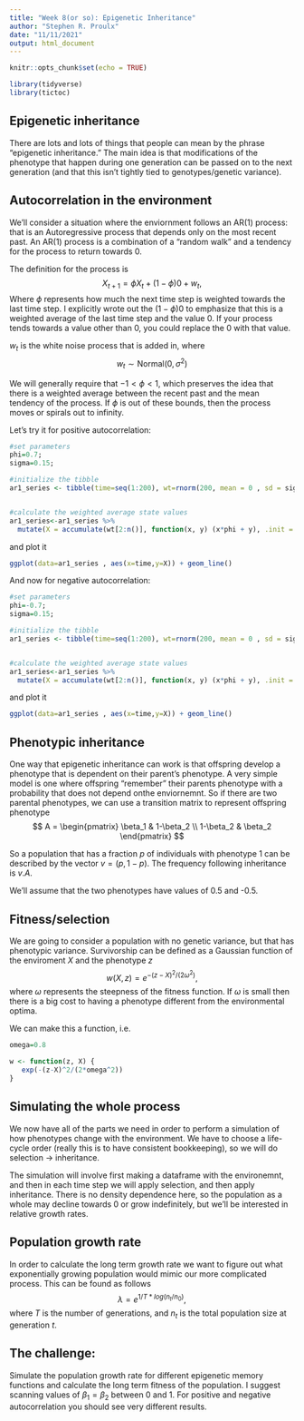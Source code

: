 ```yaml
---
title: "Week 8(or so): Epigenetic Inheritance"
author: "Stephen R. Proulx"
date: "11/11/2021"
output: html_document
---
```


```r
knitr::opts_chunk$set(echo = TRUE)

library(tidyverse)
library(tictoc)
```

## Epigenetic inheritance

There are lots and lots of things that people can mean by the phrase "epigenetic inheritance." The main idea is that modifications of the phenotype that happen during one generation can be passed on to the next generation (and that this isn't tightly tied to genotypes/genetic variance). 

## Autocorrelation in the environment
We'll consider a situation where the enviornment follows an AR(1) process: that is an Autoregressive process that depends only on the most recent past. An AR(1) process is a combination of a "random walk" and a tendency for the process to return towards 0. 

The definition for the process is 
$$
X_{t+1} = \phi X_t + (1-\phi) 0 + w_t,
$$
Where $\phi$ represents how much the next time step is weighted towards the last time step. I explicitly wrote out the $(1-\phi) 0$ to emphasize that this is a weighted average of the last time step and the value 0. If your process tends towards a value other than 0, you could replace the 0 with that value. 

$w_t$ is the white noise process that is added in, where
$$
w_t \sim \mathrm{Normal}(0,\sigma^2)
$$

We will generally require that $-1<\phi<1$, which preserves the idea that there is a weighted average between the recent past and the mean tendency of the process. If $\phi$ is out of these bounds, then the process moves or spirals out to infinity. 


Let's try it for positive autocorrelation:
```r
#set parameters
phi=0.7;
sigma=0.15;

#initialize the tibble
ar1_series <- tibble(time=seq(1:200), wt=rnorm(200, mean = 0 , sd = sigma))


#calculate the weighted average state values
ar1_series<-ar1_series %>% 
  mutate(X = accumulate(wt[2:n()], function(x, y) (x*phi + y), .init = 0))
```

and plot it
```r
ggplot(data=ar1_series , aes(x=time,y=X)) + geom_line()
```


And now for negative autocorrelation:
```r
#set parameters
phi=-0.7;
sigma=0.15;

#initialize the tibble
ar1_series <- tibble(time=seq(1:200), wt=rnorm(200, mean = 0 , sd = sigma))


#calculate the weighted average state values
ar1_series<-ar1_series %>% 
  mutate(X = accumulate(wt[2:n()], function(x, y) (x*phi + y), .init = 0))
```

and plot it
```r
ggplot(data=ar1_series , aes(x=time,y=X)) + geom_line()
```

## Phenotypic inheritance
One way that epigenetic inheritance can work is that offspring develop a phenotype that is dependent on their parent's phenotype. A very simple model is one where offspring "remember" their parents phenotype with a probability that does not depend onthe enviornemnt. So if there are two parental phenotypes, we can use a transition matrix to represent offspring phenotype
$$
A = \begin{pmatrix}
\beta_1 & 1-\beta_2 \\
1-\beta_2 & \beta_2
\end{pmatrix}
$$

So a population that has a fraction  $p$ of individuals with phenotype 1 can be described by the vector $v=( p, 1-p)$. The frequency following inheritance is $v.A$. 

We'll assume that the two phenotypes have values of 0.5 and -0.5.


## Fitness/selection
We are going to consider a population with no genetic variance, but that has phenotypic variance. Survivorship can be defined as a Gaussian function of the enviroment $X$ and the phenotype $z$
$$
w(X,z) = e^{-(z-X)^2/(2 \omega^2)},
$$
where $\omega$ represents the steepness of the fitness function. If $\omega$ is small then there is a big cost to having a phenotype different from the environmental optima. 

We can make this a function, i.e.
```r
omega=0.8

w <- function(z, X) {
   exp(-(z-X)^2/(2*omega^2)) 
}
```


## Simulating the whole process
We now have all of the parts we need in order to perform a simulation of how phenotypes change with the environment. We have to choose a life-cycle order (really this is to have consistent bookkeeping), so we will do selection $\rightarrow$ inheritance.

The simulation will involve first making a dataframe with the environemnt, and then in each time step we will apply selection, and then apply inheritance. There is no density dependence here, so the population as a whole may decline towards 0 or grow indefinitely, but we'll be interested in relative growth rates. 



## Population growth rate 
In order to calculate the long term growth rate we want to figure out what exponentially growing population would mimic our more complicated process. This can be found as follows
$$
\lambda = e^{ 1/T * log(n_t/n_0)},
$$
where $T$ is the number of generations, and $n_t$ is the total population size at generation $t$.

## The challenge:
Simulate the population growth rate for different epigenetic memory functions and calculate the long term fitness of the population. I suggest scanning values of $\beta_1=\beta_2$ between 0 and 1. For positive and negative autocorrelation you should see very different results.